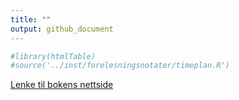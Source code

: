 ```yaml
---
title: ""
output: github_document
---
```



```r
#library(htmlTable)
#source('../inst/forelesningsnotater/timeplan.R')
```


[Lenke til bokens nettside](https://finans2.portfolio.no/)
